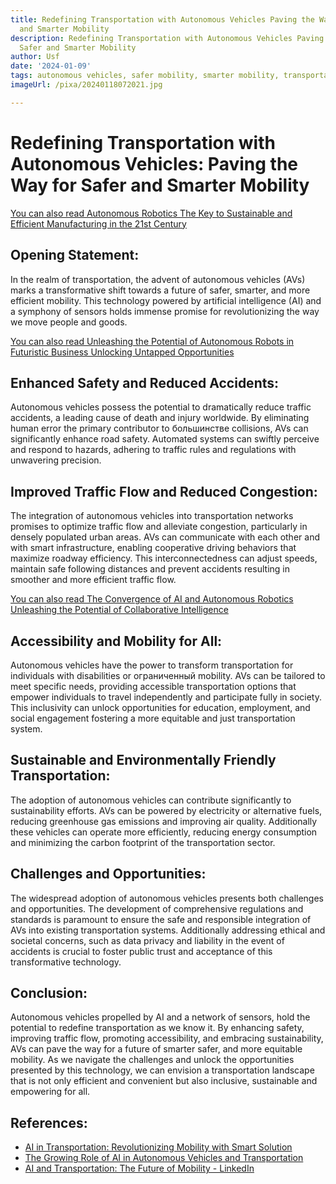 ```yaml
---
title: Redefining Transportation with Autonomous Vehicles Paving the Way for Safer
  and Smarter Mobility
description: Redefining Transportation with Autonomous Vehicles Paving the Way for
  Safer and Smarter Mobility
author: Usf
date: '2024-01-09'
tags: autonomous vehicles, safer mobility, smarter mobility, transportation, technology
imageUrl: /pixa/20240118072021.jpg

---
```

# Redefining  Transportation with Autonomous Vehicles: Paving the Way  for Safer and Smarter Mobility

[You can also  read Autonomous Robotics  The  Key to Sustainable and Efficient Manufacturing in the 21st Century](Autonomous%20Robotics%20The%20Key%20to%20Sustainable%20and%20Efficient%20Manufacturing%20in%20the%2021st%20Century)


##  Opening Statement:
In the realm of transportation, the advent of autonomous vehicles (AVs) marks a transformative shift towards a future of safer, smarter, and more  efficient mobility. This technology powered by artificial intelligence (AI) and a symphony of sensors holds immense promise for revolutionizing the way we move people and goods.

[You can  also read Unleashing the Potential of Autonomous Robots in Futuristic Business Unlocking Untapped Opportunities](Unleashing%20the%20Potential%20of%20Autonomous%20Robots%20in%20Futuristic%20Business%20Unlocking%20Untapped%20Opportunities)


## Enhanced Safety  and Reduced Accidents:
Autonomous vehicles possess the potential to dramatically reduce traffic accidents, a leading cause of death and injury worldwide. By eliminating human error the primary contributor to большинстве collisions, AVs can significantly enhance road safety. Automated systems can swiftly  perceive and respond to hazards, adhering to traffic rules and regulations with unwavering precision.

##  Improved Traffic Flow and Reduced Congestion:
The integration of  autonomous vehicles into transportation networks promises to optimize traffic flow and alleviate congestion, particularly in densely populated  urban areas. AVs can communicate  with each other and with smart infrastructure, enabling cooperative driving behaviors that maximize roadway efficiency. This interconnectedness can adjust speeds,  maintain safe following distances and prevent accidents resulting  in smoother  and  more efficient traffic  flow.

[You can  also read The Convergence of AI and Autonomous Robotics Unleashing the Potential of Collaborative Intelligence](The%20Convergence%20of%20AI%20and%20Autonomous%20Robotics%20Unleashing%20the%20Potential%20of%20Collaborative%20Intelligence)


## Accessibility  and Mobility for All:
Autonomous vehicles have the  power to transform transportation for individuals with disabilities or ограниченный mobility. AVs can be tailored to meet specific needs, providing accessible transportation options that empower individuals to travel independently  and participate fully in society. This inclusivity  can unlock opportunities for  education, employment, and social engagement fostering a more  equitable and just transportation system.

## Sustainable  and Environmentally Friendly Transportation:
The adoption of autonomous vehicles can contribute significantly to  sustainability efforts. AVs can be powered by electricity or alternative fuels, reducing greenhouse gas emissions and improving air quality. Additionally these vehicles  can operate more efficiently, reducing  energy  consumption and minimizing the carbon footprint of the transportation sector.

##  Challenges and Opportunities:
The widespread adoption of autonomous vehicles presents both challenges and opportunities. The development  of comprehensive regulations and standards is  paramount to ensure  the safe  and responsible integration  of AVs into existing transportation systems. Additionally addressing ethical and societal concerns, such as data privacy and liability in the event of accidents is crucial to foster public trust and acceptance of this transformative technology.

## Conclusion:
Autonomous vehicles propelled  by AI and a network of sensors, hold the potential to redefine transportation as we  know  it. By enhancing safety, improving traffic flow, promoting  accessibility,  and embracing sustainability, AVs can pave the way for a  future of smarter safer, and  more  equitable mobility. As we navigate the challenges and unlock  the  opportunities presented by this technology, we can envision a transportation landscape that is not  only efficient and convenient but also inclusive, sustainable and empowering for all.

## References:
- [AI in Transportation: Revolutionizing Mobility with Smart Solution](https://www.bbntimes.com/technology/ai-in-transportation-revolutionizing-mobility-with-smart-solution)
- [The Growing Role of AI in Autonomous Vehicles and Transportation](https://medium.com/@seekmeai/the-growing-role-of-ai-in-autonomous-vehicles-and-transportation-cdde81ae0565)
- [AI and Transportation: The Future of Mobility - LinkedIn](https://www.linkedin.com/pulse/ai-transportation-future-mobility-qitcompany)
